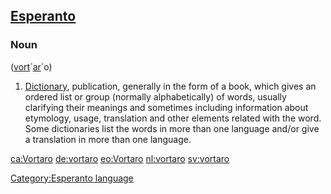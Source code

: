 ==[[Esperanto]]==
===Noun===
([[vorto|vort]]´[[aro|ar]]´o)

# [[Dictionary]], publication, generally in the form of a book, which gives an ordered list or group (normally alphabetically) of words, usually clarifying their meanings and sometimes including information about etymology, usage, translation and other elements related with the word. Some dictionaries list the words in more than one language and/or give a translation in more than one language.

<!-- (eo) Publikigo, &#285;enerale en formo de libro, kiu donas ordigitan liston a&#365; aron ( normale alfabete ) de vortoj, kutime klarigante iliajn signifiojn kaj iufoje enhavante informon pri etimologio, uzo, traduko kaj aliaj elementoj rilataj kun la vorto. Iuj vortaroj listigas la vortojn en pli ol unu lingvo ka&#365; donas tradukon en pli ol unu lingvo.-->

[[Category:Esperanto language]]

[[ca:Vortaro]]
[[de:vortaro]]
[[eo:Vortaro]]
[[nl:vortaro]]
[[sv:vortaro]]